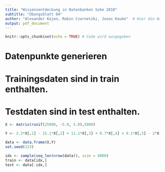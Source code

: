 ```yaml
---
title: "Wissensentdeckung in Datenbanken SoSe 2018"
subtitle: "Übungsblatt 04"
author: "Alexander Kojen, Robin Czarnetzki, Jonas Kauke"  # Hier die Namen aller Gruppenmitglieder eintragen!
output: pdf_document
---
```


```r
knitr::opts_chunk$set(echo = TRUE) # Code wird ausgegeben
```

# Datenpunkte generieren
# Trainingsdaten sind in train enthalten.
# Testdaten sind in test enthalten.
```r
X <- matrix(runif(25000, -5.0, 5.0),5000)

Y <- 2.3*X[,1] - 15.1*X[,2] + 11.1*X[,3] + 0.7*X[,4] + 0.1*X[,5] - 2*X[,1]*X[,1] + X[,2]*X[,2] + 1.1*X[,3]*X[,3] - 0.8*X[,4]*X[,4]+ 2*X[,1]^3 + 0.7*X[,4]^4*1.1*X[,5]-2*X[,2]*X[,3]+0.01*X[,4]*X[,4]-0.5*X[,2]*X[,5]*X[,5]+1.4*X[,2]*X[,2] + rnorm(5000, 0, 1000)

data <- data.frame(X,Y)
set.seed(123)

idx <- sample(seq_len(nrow(data)), size = 4000)
train <- data[idx,]
test <- data[-idx,]
```
